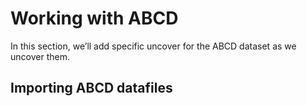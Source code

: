 # Working with ABCD

In this section, we'll add specific uncover for the ABCD dataset as we uncover them.

## Importing ABCD datafiles

